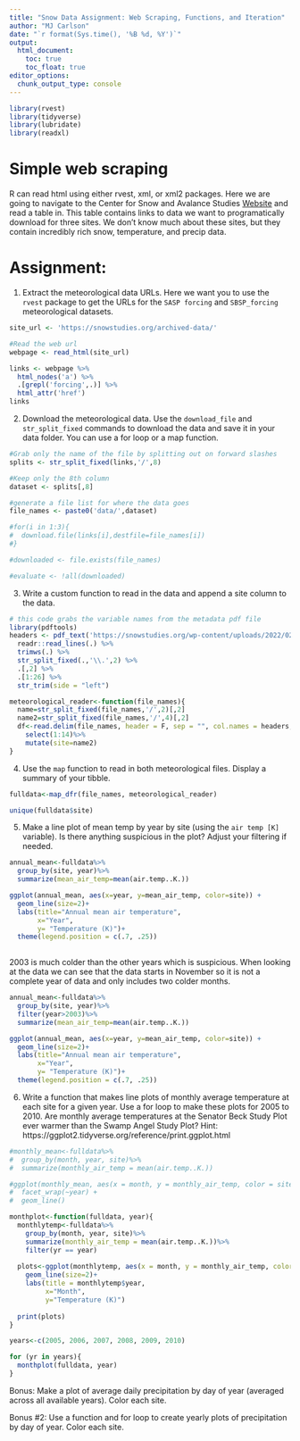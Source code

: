 ```yaml
---
title: "Snow Data Assignment: Web Scraping, Functions, and Iteration"
author: "MJ Carlson"
date: "`r format(Sys.time(), '%B %d, %Y')`"
output:   
  html_document:
    toc: true
    toc_float: true
editor_options: 
  chunk_output_type: console
---
```


```r
library(rvest)
library(tidyverse)
library(lubridate)
library(readxl)

```


# Simple web scraping

R can read html using either rvest, xml, or xml2 packages. Here we are going to navigate to the Center for Snow and Avalance Studies  [Website](https://snowstudies.org/archived-data/) and read a table in. This table contains links to data we want to programatically download for three sites. We don't know much about these sites, but they contain incredibly rich snow, temperature, and precip data. 


# Assignment:

1. Extract the meteorological data URLs. Here we want you to use the `rvest` package to get the URLs for the `SASP forcing` and `SBSP_forcing` meteorological datasets.

```r
site_url <- 'https://snowstudies.org/archived-data/'

#Read the web url
webpage <- read_html(site_url)

links <- webpage %>%
  html_nodes('a') %>%
  .[grepl('forcing',.)] %>%
  html_attr('href')
links
```


2. Download the meteorological data. Use the `download_file` and `str_split_fixed` commands to download the data and save it in your data folder. You can use a for loop or a map function. 

```r
#Grab only the name of the file by splitting out on forward slashes
splits <- str_split_fixed(links,'/',8)

#Keep only the 8th column
dataset <- splits[,8] 

#generate a file list for where the data goes
file_names <- paste0('data/',dataset)

#for(i in 1:3){
#  download.file(links[i],destfile=file_names[i])
#}

#downloaded <- file.exists(file_names)

#evaluate <- !all(downloaded)

```


3. Write a custom function to read in the data and append a site column to the data. 

```r

# this code grabs the variable names from the metadata pdf file
library(pdftools)
headers <- pdf_text('https://snowstudies.org/wp-content/uploads/2022/02/Serially-Complete-Metadata-text08.pdf') %>%
  readr::read_lines(.) %>%
  trimws(.) %>%
  str_split_fixed(.,'\\.',2) %>%
  .[,2] %>%
  .[1:26] %>%
  str_trim(side = "left")

```


```r
meteorological_reader<-function(file_names){
  name=str_split_fixed(file_names,'/',2)[,2]
  name2=str_split_fixed(file_names,'/',4)[,2]
  df<-read.delim(file_names, header = F, sep = "", col.names = headers, skip = 4)%>%
    select(1:14)%>%
    mutate(site=name2)
}

```


4. Use the `map` function to read in both meteorological files. Display a summary of your tibble.
 
```r

fulldata<-map_dfr(file_names, meteorological_reader)

unique(fulldata$site)

```



5. Make a line plot of mean temp by year by site (using the `air temp [K]` variable). Is there anything suspicious in the plot? Adjust your filtering if needed.

```r
annual_mean<-fulldata%>%
  group_by(site, year)%>%
  summarize(mean_air_temp=mean(air.temp..K.))

ggplot(annual_mean, aes(x=year, y=mean_air_temp, color=site)) + 
  geom_line(size=2)+
  labs(title="Annual mean air temperature",
       x="Year",
       y= "Temperature (K)")+
  theme(legend.position = c(.7, .25))
  
```

2003 is much colder than the other years which is suspicious. When looking at the data we can see that the data starts in November so it is not a complete year of data and only includes two colder months.

```r
annual_mean<-fulldata%>%
  group_by(site, year)%>%
  filter(year>2003)%>%
  summarize(mean_air_temp=mean(air.temp..K.))

ggplot(annual_mean, aes(x=year, y=mean_air_temp, color=site)) + 
  geom_line(size=2)+
  labs(title="Annual mean air temperature",
       x="Year",
       y= "Temperature (K)")+
  theme(legend.position = c(.7, .25))
```


6. Write a function that makes line plots of monthly average temperature at each site for a given year. Use a for loop to make these plots for 2005 to 2010. Are monthly average temperatures at the Senator Beck Study Plot ever warmer than the Swamp Angel Study Plot?
Hint: https://ggplot2.tidyverse.org/reference/print.ggplot.html

```r

#monthly_mean<-fulldata%>%
#  group_by(month, year, site)%>%
#  summarize(monthly_air_temp = mean(air.temp..K.))

#ggplot(monthly_mean, aes(x = month, y = monthly_air_temp, color = site)) +
#  facet_wrap(~year) +
#  geom_line()

monthplot<-function(fulldata, year){
  monthlytemp<-fulldata%>%
    group_by(month, year, site)%>%
    summarize(monthly_air_temp = mean(air.temp..K.))%>%
    filter(yr == year)
  
  plots<-ggplot(monthlytemp, aes(x = month, y = monthly_air_temp, color = site))+
    geom_line(size=2)+
    labs(title = monthlytemp$year,
         x="Month",
         y="Temperature (K)")
  
  print(plots)
}

years<-c(2005, 2006, 2007, 2008, 2009, 2010)

for (yr in years){
  monthplot(fulldata, year)
}
```


Bonus: Make a plot of average daily precipitation by day of year (averaged across all available years). Color each site. 

Bonus #2: Use a function and for loop to create yearly plots of precipitation by day of year. Color each site. 
